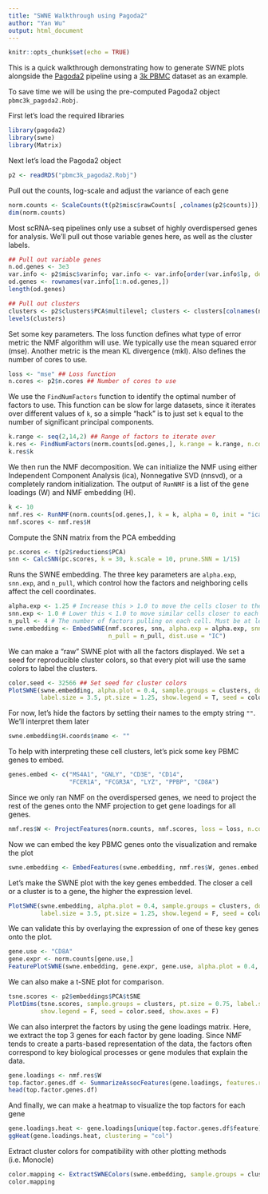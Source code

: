 ```yaml
---
title: "SWNE Walkthrough using Pagoda2"
author: "Yan Wu"
output: html_document
---
```


```r
knitr::opts_chunk$set(echo = TRUE)
```

This is a quick walkthrough demonstrating how to generate SWNE plots alongside the [Pagoda2](https://github.com/hms-dbmi/pagoda2) pipeline using a [3k PBMC](https://support.10xgenomics.com/single-cell-gene-expression/datasets/1.1.0/pbmc3k) dataset as an example.

To save time we will be using the pre-computed Pagoda2 object `pbmc3k_pagoda2.Robj`.


First let's load the required libraries
```r
library(pagoda2)
library(swne)
library(Matrix)
```


Next let's load the Pagoda2 object
```r
p2 <- readRDS("pbmc3k_pagoda2.Robj")
```


Pull out the counts, log-scale and adjust the variance of each gene
```r
norm.counts <- ScaleCounts(t(p2$misc$rawCounts[ ,colnames(p2$counts)]), method = "log", adj.var = T)
dim(norm.counts)
```


Most scRNA-seq pipelines only use a subset of highly overdispersed genes for analysis. We'll pull out those variable genes here, as well as the cluster labels.
```r
## Pull out variable genes
n.od.genes <- 3e3
var.info <- p2$misc$varinfo; var.info <- var.info[order(var.info$lp, decreasing = F),];
od.genes <- rownames(var.info[1:n.od.genes,])
length(od.genes)

## Pull out clusters
clusters <- p2$clusters$PCA$multilevel; clusters <- clusters[colnames(norm.counts)]
levels(clusters)
```


Set some key parameters. The loss function defines what type of error metric the NMF algorithm will use. We typically use the mean squared error (mse). Another metric is the mean KL divergence (mkl). Also defines the number of cores to use.
```r
loss <- "mse" ## Loss function
n.cores <- p2$n.cores ## Number of cores to use
```


We use the `FindNumFactors` function to identify the optimal number of factors to use. This function can be slow for large datasets, since it iterates over different values of `k`, so a simple "hack" is to just set `k` equal to the number of significant principal components.
```r
k.range <- seq(2,14,2) ## Range of factors to iterate over
k.res <- FindNumFactors(norm.counts[od.genes,], k.range = k.range, n.cores = n.cores, do.plot = T, loss = loss)
k.res$k
```


We then run the NMF decomposition. We can initialize the NMF using either Independent Component Analysis (ica), Nonnegative SVD (nnsvd), or a completely random initialization. The output of `RunNMF` is a list of the gene loadings (W) and NMF embedding (H).
```r
k <- 10
nmf.res <- RunNMF(norm.counts[od.genes,], k = k, alpha = 0, init = "ica", n.cores = n.cores, loss = loss)
nmf.scores <- nmf.res$H
```


Compute the SNN matrix from the PCA embedding
```r
pc.scores <- t(p2$reductions$PCA)
snn <- CalcSNN(pc.scores, k = 30, k.scale = 10, prune.SNN = 1/15)
```


Runs the SWNE embedding. The three key parameters are `alpha.exp`, `snn.exp`, and `n_pull`, which control how the factors and neighboring cells affect the cell coordinates.
```r
alpha.exp <- 1.25 # Increase this > 1.0 to move the cells closer to the factors. Values > 2 start to distort the data.
snn.exp <- 1.0 # Lower this < 1.0 to move similar cells closer to each other
n_pull <- 4 # The number of factors pulling on each cell. Must be at least 3.
swne.embedding <- EmbedSWNE(nmf.scores, snn, alpha.exp = alpha.exp, snn.exp = snn.exp,
                            n_pull = n_pull, dist.use = "IC")
```


We can make a "raw" SWNE plot with all the factors displayed. We set a seed for reproducible cluster colors, so that every plot will use the same colors to label the clusters.
```r
color.seed <- 32566 ## Set seed for cluster colors
PlotSWNE(swne.embedding, alpha.plot = 0.4, sample.groups = clusters, do.label = T,
         label.size = 3.5, pt.size = 1.25, show.legend = T, seed = color.seed)
```

For now, let's hide the factors by setting their names to the empty string `""`. We'll interpret them later
```r
swne.embedding$H.coords$name <- ""
```


To help with interpreting these cell clusters, let's pick some key PBMC genes to embed.
```r
genes.embed <- c("MS4A1", "GNLY", "CD3E", "CD14",
                 "FCER1A", "FCGR3A", "LYZ", "PPBP", "CD8A")
```


Since we only ran NMF on the overdispersed genes, we need to project the rest of the genes onto the NMF projection to get gene loadings for all genes.
```r
nmf.res$W <- ProjectFeatures(norm.counts, nmf.scores, loss = loss, n.cores = n.cores)
```


Now we can embed the key PBMC genes onto the visualization and remake the plot
```r
swne.embedding <- EmbedFeatures(swne.embedding, nmf.res$W, genes.embed, n_pull = 4)
```


Let's make the SWNE plot with the key genes embedded. The closer a cell or a cluster is to a gene, the higher the expression level.
```r
PlotSWNE(swne.embedding, alpha.plot = 0.4, sample.groups = clusters, do.label = T,
         label.size = 3.5, pt.size = 1.25, show.legend = F, seed = color.seed)
```


We can validate this by overlaying the expression of one of these key genes onto the plot.
```r
gene.use <- "CD8A"
gene.expr <- norm.counts[gene.use,]
FeaturePlotSWNE(swne.embedding, gene.expr, gene.use, alpha.plot = 0.4, label.size = 3.5, pt.size = 1.25)
```


We can also make a t-SNE plot for comparison.
```r
tsne.scores <- p2$embeddings$PCA$tSNE
PlotDims(tsne.scores, sample.groups = clusters, pt.size = 0.75, label.size = 3.5, alpha = 0.3,
         show.legend = F, seed = color.seed, show.axes = F)
```


We can also interpret the factors by using the gene loadings matrix. Here, we extract the top 3 genes for each factor by gene loading. Since NMF tends to create a parts-based representation of the data, the factors often correspond to key biological processes or gene modules that explain the data.
```r
gene.loadings <- nmf.res$W
top.factor.genes.df <- SummarizeAssocFeatures(gene.loadings, features.return = 3)
head(top.factor.genes.df)
```


And finally, we can make a heatmap to visualize the top factors for each gene
```r
gene.loadings.heat <- gene.loadings[unique(top.factor.genes.df$feature),]
ggHeat(gene.loadings.heat, clustering = "col")
```

Extract cluster colors for compatibility with other plotting methods (i.e. Monocle)
```r
color.mapping <- ExtractSWNEColors(swne.embedding, sample.groups = clusters, seed = color.seed)
color.mapping
```
